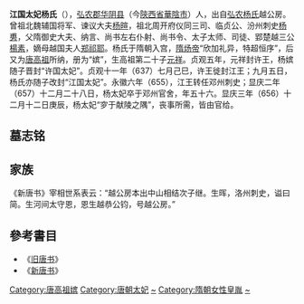 {{citation style|time=2013-06-20T18:38:04+00:00}}
{{no footnotes|time=2013-06-20T18:38:04+00:00}}
'''江国太妃杨氏'''（{{bd|602年||657年|catIdx=Y}}），[[弘农郡|弘农郡]][[华阴县|华阴县]]（今[[陝西省|陝西省]][[華陰市|華陰市]]）人，出自[[弘农杨氏|弘农杨氏]]越公房。曾祖北魏辅国将军、谏议大夫[[杨暄_(北魏)|杨暄]]，祖北周开府仪同三司、临贞公、汾州刺史[[杨敷_(北朝)|杨旉]]，父隋御史大夫、纳言、尚书左右仆射、尚书令、太子太师、司徒、郢楚越三公[[楊素|楊素]]，嫡母越国夫人[[郑祁耶|郑祁耶]]。杨氏于隋朝入宫，[[隋炀帝|隋炀帝]]“欣加礼异，特超恒序”，后又为[[唐高祖|唐高祖]]所纳，册为“嫔”，生高祖第二十子[[李元祥|元祥]]。贞观五年，元祥封许王，杨嫔随子晋封“许国太妃”。贞观十一年（637）七月己巳，许王徙封江王；九月五日，杨氏亦随子改封“江国太妃”。永徽六年（655），江王转任邓州刺史；显庆二年（657）十二月二十八日，杨太妃卒于邓州官舍，年五十六。显庆三年（656）十二月十二日庚辰，杨太妃“穸于献陵之隅”，丧事所需，皆由官给。

==墓志铭==
{{Quotation|
大唐江国太妃杨氏墓志铭并序
<br>夫纤御毓灵，湛升槎之清汉；巽象摛秘，镜飞昴之沦漪。故有柔情体於宸耀，秀气资於地节。誉馥新荍，登凤墀之九御；质华春榯，接鸾掖之四妃。缉道掞於彤笔，宣慈洽於朱邸。当年特立见之於太妃焉。'''太妃，弘农华阴人也'''。原夫帝武开祥树梓，蔚其遥胄；夫文肇贶翦桑，构其绵绪。衔鱣疏庆，乘烛水之灵津；缘鹤增荣，资莲峰之宝气。尽区中之缨冕，穷海内之膏腴，掩西第之林泉，轶南邻之钟磬。可以荣镜千古，晋烛九流。'''曾祖暄，魏辅国将军、谏议大夫、赠殿内尚书、华州刺史'''；理识淹通，风器闲远。翊宸阶而奉丹扆，排帝阍而俯青蒲。宾实道优，哀荣礼缛。'''大父敷，周开府仪同三司、临贞公、汾州刺史，赠大将军、淮广复三州刺史，諡曰忠壮'''；职茂调饪，仪亚升槐；誉美宣风，望华分竹。'''显考素，周开府仪同、大将军、安成县公、楚州总管；隋御史大夫、纳言、尚书左右仆射、尚书令、太子太师、司徒、郢楚越三国公，赠光禄大夫、太尉、弘农等十郡太守，諡曰景武'''。备九德于-{珪}-黻，总百行于彝伦。嶷断山之奇姿，矫抟风之逸势。传而流其广润，程日奉其曾辉。衡马前施，丰鼲左映，清览之上，损益万机。肃成之端，审喻三善。太妃圆胎寫质，方折含辉。灵蛇表祥，散天彩于文褓；华鲂可-{詠}-，流绚景于雕梁。飘-{珮}-滋兰，含薰雅性，碧圭明月，引照闲襟。习茂范于中闺，宪柔仪於内傅。玉梭初弄，御春机而发响；金燧先严，照晨扄而动色。岁躔青陆，椒花开其艳藻；气升玄管，柳絮腾其丽词。既而漆室之中，情深余叹；九天之上，迹庇后庭。'''隋炀帝欣加礼异，特超恒序'''。洎镛箢革文，华光旦启。乘让辇之清尘，袭当熊之胜躅。耀掌珠於丹掖，摛庭玉於紫霄。爰发玺汗，式光典实。'''以贞观十一年九月五日从许国太妃册命为江国太妃，仍听随王之国'''。鱼轩饬驾，翟衣振彩；光华棣屏，烛耀藩宫。江王载宣高义，聿昭大雅。杨史齐其风律，申白接其徽尘。汉台穷繇象之端，魏室杳天人之际。咸禀明训，式彰斯道。及皇移晓鬓，柳变春姿。高行克勤，炯试逾勖。疲疴遽积，砭药靡廖。绛河之灵迹不归，金魄之仙姿遂远。唐山可望，逸奏方沉，鲋隅在想，徽风已戢。呜呼哀哉，'''以显庆二年十二月廿八日薨于邓州之官舍，春秋年五十有六。粤以三年岁次戊午十二月已酉朔十二日庚申窀穸于献陵之隅'''，葬事所湏，随由官给。惟太妃性叶中和，心符上德。芳姿松茂，贞操霜霏。游艺靡褰于紃组，约已怀于荆布。含章内映，率礼外昭。言行夙成，德容先备。陋窥墉之前鉴，蔑听车之往识。俄而风枝不静，日及旋凋。四照之菀非春，十枝之谷永晦。繁笳引思，叠鼓凝哀。霰委糓林之兆，雾黯桥山之地。慕黄绢而惭华，寄玄楚而旌懿。乃为铭曰：
<br>赤泉开赋，践机成务。白环贻祉，象贤济美。葳蕤张叶，蝉联班纪。绚迹瑶图，凝华缃史。其一
<br>列祖人杰，显孝天英。崧祇衍贶，昂纬飞精。道优商饪，业茂周桢。光沙恧价，润木惭荣。其二
<br>芝田发彩，桂林扬茜。顾此德门，挺兹明媛。翠羽均缛，虹光比绚。命草绝伦，织紝孤擅。其三
<br>爰在羁日，税影椒风。舟沉江派，椟毁汉东。还移戚里，更表仙宫。凝辉黼弈，振彩金釭。其四
<br>庆发-{乾}-柯，慈深藩梓。鎋移晨凤，褧含春雉。形体云谧，燕余霞起。方慰长簟，翻嗟阅水。其五
<br>颂琴初命，〇席行舒。羁雌思断，骑欢哀余。苍云积而严野翳，白日暮而寒山虚。骖騑顾而徐躅，宾卫参而涟如。其六
}}

==家族==
《新唐书》宰相世系表云：“越公房本出中山相结次子继。生晖，洛州刺史，谥曰简。生河间太守恩，恩生越恭公钧，号越公房。”
<center>
{{chart/start|style=font: 80% sans-serif;}}
{{chart | Yj |Yj=[[杨结|杨结]]}}
{{chart | |!|}}
{{chart | Yj |Yj=中山相<br>[[杨继|杨继]]}}
{{chart | |!|}}
{{chart | Yh |Yh=弘农简公<br>[[杨晖_(北魏)|杨晖]]}}
{{chart | |)|-|-|-|.|}}
{{chart | Yen | | Yy |Yen=河间太守<br>[[杨恩_(北魏)|杨恩]]<br>(杨宥)|Yy=长宁男<br>[[杨佑|杨佑]]}}
{{chart | |!| | | |!|}}
{{chart | Yj | | Yy |Yj=临贞文恭公<br>[[杨钧|杨钧]]|Yy=长宁男<br>[[杨胤|杨胤]]}}
{{chart | |)|-|-|-|v|-|-|-|-|-|-|-|-|-|-|-|-|-|-|-|-|-|-|-|-|-|-|-|-|-|-|-|-|-|-|-|-|-|-|-|-|-|-|-|-|-|-|-|-|-|-|-|-|-|-|-|-|-|-|-|v|-|-|-|-|-|-|-|-|-|-|-|-|-|-|-|-|-|-|-|-|-|-|-|-|-|-|-|-|-|-|-|-|-|-|-|-|-|-|-|-|-|-|-|.| | | |,|-|-|-|+|-|-|-|.|}}
{{chart | Yx | | Ym | | | | | | | | | | | | | | | | | | | | | | | | | | | | | | | | | | | | | | | | | | | | | | | | | | | | | | Yj | | | | | | | | | | | | | | | | | | | | | | | | | | | | | | | | | | | | | | | | | | Yk | | Yyc | | Yxx | | Yjn |Yx=临贞忠公<br>[[杨暄|杨暄]]|Ym=[[杨穆|杨穆]]|Yj=夏阳安侯<br>[[杨俭|杨俭]]|Yk=华山元公<br>[[杨宽_(北周)|杨宽]]|Yyc=[[杨宜成|杨宜成]]|Yxx=[[杨熙仙|杨熙仙]]|Yjn=[[杨季女|杨季女]]}}
{{chart | |)|-|-|-|-|-|-|-|-|-|-|-|-|-|-|-|-|-|-|-|-|-|-|-|-|-|-|-|-|-|-|-|-|-|-|-|-|-|-|-|-|-|-|-|-|-|-|-|v|-|-|-|.| | | |,|-|-|-|+|-|-|-|v|-|-|-|v|-|-|-|v|-|-|-|v|-|-|-|v|-|-|-|v|-|-|-|v|-|-|-|v|-|-|-|v|-|-|-|.| | | |)|-|-|-|v|-|-|-|-|-|-|-|v|-|-|-|.| }}
{{chart | Yf | | | | | | | | | | | | | | | | | | | | | | | | | | | | | | | | | | | | | | | | | | | | | | Yy | | Yj | | Ywy | | Mo | | Ywx2 | | Yb | | Yy2 | | Ywx | | Ywj | | Ywl | | Ywy2 | | Ywr | | Drd | | Yws | | Yws2 | | Ywj2 | | | | | | Ywj3 | | Ywx3 |Yf=临贞忠壮公<br>[[杨旉|杨-{旉}-]]|Yy=同昌县男<br>[[杨原|杨原]]|Yj=华阴伯<br>[[杨济_(北周)|杨济]]<br>字文立|Ywy=[[杨升_(北周)|杨升]]<br>字文义|Mo=杨〇|Ywx2=[[杨休|杨休]]|Yb=[[杨褒|杨褒]]|Yy2=乐昌县侯<br>[[杨异|杨异]]<br>字文殊|Ywx=广平县公<br>[[杨勰|杨勰]]<br>字文邕|Ywj=[[杨文举|杨文举]]|Ywl=义兴县公<br>[[杨朏|杨朏]]<br>字文朗|Ywy2=[[杨文雅|杨文雅]]|Ywr=[[杨文若|杨文若]]|Drd=[[窦荣定|窦荣定]]妻|Yws=永平公<br>[[杨伟_(北周)|杨伟]]|Yws2=正平定公<br>[[杨文思|杨文思]]|Ywj2=上明恭公<br>[[杨文纪|杨文纪]]|Ywj3=[[杨文矩|杨文矩]]|Ywx3=普安县男<br>[[杨文愻|杨文-{愻}-]]}}
{{chart | |)|-|-|-|v|-|-|-|v|-|-|-|v|-|-|-|-|-|-|-|-|-|-|-|-|-|-|-|-|-|-|-|-|-|-|-|v|-|-|-|v|-|-|-|.| | | |!| | | |!| | | | | | | |!| | | | | | | | | | | | | | | | | | | | | | | | | | | | | | | | | | | | | | | | | | | |,|-|-|-|+|-|-|-|.| | | |!|}}
{{chart | Ysu | | Yy | | Yx | | Ysh | | | | | | | | | | | | | | | | | | | | | | Yy2 | | Yli | | Yca | | Ys | | Yh | | | | | | Yqx | | | | | | | | | | | | | | | | | | | | | | | | | | | | | | | | | | | | | | | | | | Yxm | | Yxz | | Yxy | | Yxy2 |Ysu=楚景武公<br>[[杨素|杨素]]|Yy=修武县公<br>[[杨约|杨约]]|Yx=[[杨询|杨询]]|Ysh=义安侯<br>[[杨慎_(隋朝)|杨慎]]|Yy2=临贞县公<br>[[杨岳_(隋朝)|杨岳]]|Yli=[[杨戾|杨戾]]<br>(越勤戾)|Yca=[[杨操|杨操]]<br>(越勤操)|Ys=[[杨实|杨实]]|Yh=[[杨宏|杨宏]]|Yqx=[[杨虔逊|杨虔逊]]|Yxm=[[杨孝謩|杨孝-{謩}-]]|Yxz=[[杨孝偡|杨孝偡]]|Yxy=[[杨孝俨|杨孝俨]]|Yxy2=[[杨孝仪|杨孝仪]]}}
{{chart | |!| | | |L|~|~|7| | | | | | | | | | | | | | | | | | | | | | | | | | | | |!| | | | | | | | | | | | | | | | | | | | | | | | | | | | | | | | | | | | | | | | | | | | | | | | | | | | | | | | | | | | | | | | | | | |!|}}
{{chart | |)|-|-|-|v|-|-|t|v|-|-|-|v|-|-|-|v|-|-|-|v|-|-|-|v|-|-|-|.| | | |,|-|-|-|+|-|-|-|.| | | | | | | | | | | | | | | | | | | | | | | | | | | | | | | | | | | | | | | | | | | | | | | | | | | | | | | | | | | | | | | |!|}}
{{chart | Yxg | | Yxz | | Yxt | | Yxj | | Yws | | Ymx | | Yjs | | Yp | | Yhl | | Ylw | | Yhw | | | | | | | | | | | | | | | | | | | | | | | | | | | | | | | | | | | | | | | | | | | | | | | | | | | | | | | | | | | | | | Yhr |Yxg=楚国公<br>[[杨玄感|杨玄感]]|Yxz=淮南郡公<br>[[杨玄纵|杨玄纵]]|Yxt=[[杨玄挺|杨玄挺]]|Yxj=清河郡公<br>[[杨玄奖|杨玄奖]]|Yws=[[杨万石|杨万石]]|Ymx=[[杨仁行|杨仁行]]|Yjs=[[杨积善|杨积善]]|Yp=[[唐高祖|唐高祖]]嫔妃<br>杨嫔|Yhl=[[杨弘礼|杨弘礼]]|Ylw=[[杨弘文|杨弘文]]|Yhw=[[杨弘武_(隋朝)|杨弘武]]|Yhr=[[杨弘让|杨弘让]]}}
{{familytree/end}}
</center>

==參考書目==
* 《[[旧唐书|旧唐书]]》
* 《[[新唐书|新唐书]]》

{{DEFAULTSORT:Y}}
[[Category:唐高祖嫔|Category:唐高祖嫔]]
[[Category:唐朝太妃|Category:唐朝太妃]]
[[Category:弘农杨氏|~]]
[[Category:隋朝女性皇胤|Category:隋朝女性皇胤]]
[[Category:杨姓|~]]